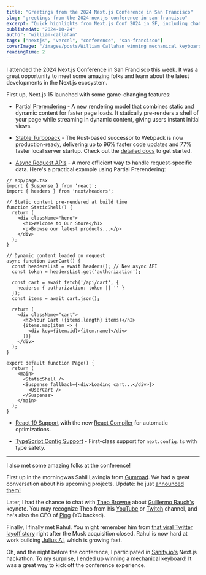 ```yaml
---
title: "Greetings from the 2024 Next.js Conference in San Francisco"
slug: "greetings-from-the-2024-nextjs-conference-in-san-francisco"
excerpt: "Quick highlights from Next.js Conf 2024 in SF, including chats with Sahil Lavingia, Theo Browne, and Rahul Sonwalkar, plus winning a mechanical keyboard at the hackathon!"
publishedAt: "2024-10-24"
author: "william-callahan"
tags: ["nextjs", "vercel", "conference", "san-francisco"]
coverImage: "/images/posts/William Callahan winning mechanical keyboard at SF hackathon.jpeg"
readingTime: 2
---
```


I attended the 2024 Next.js Conference in San Francisco this week. It was a great opportunity to meet some amazing folks and learn about the latest developments in the Next.js ecosystem.

First up, Next.js 15 launched with some game-changing features:

- [Partial Prerendering](https://nextjs.org/docs/app/building-your-application/rendering/partial-prerendering) - A new rendering model that combines static and dynamic content for faster page loads. It statically pre-renders a shell of your page while streaming in dynamic content, giving users instant initial views.

- [Stable Turbopack](https://nextjs.org/blog/turbopack-for-development-stable) - The Rust-based successor to Webpack is now production-ready, delivering up to 96% faster code updates and 77% faster local server startup. Check out the [detailed docs](https://nextjs.org/docs/app/api-reference/turbopack) to get started.

- [Async Request APIs](https://nextjs.org/blog/next-15#async-request-apis-breaking-change) - A more efficient way to handle request-specific data. Here's a practical example using Partial Prerendering:

```tsx
// app/page.tsx
import { Suspense } from 'react';
import { headers } from 'next/headers';

// Static content pre-rendered at build time
function StaticShell() {
  return (
    <div className="hero">
      <h1>Welcome to Our Store</h1>
      <p>Browse our latest products...</p>
    </div>
  );
}

// Dynamic content loaded on request
async function UserCart() {
  const headersList = await headers(); // New async API
  const token = headersList.get('authorization');

  const cart = await fetch('/api/cart', {
    headers: { authorization: token || '' }
  });
  const items = await cart.json();

  return (
    <div className="cart">
      <h2>Your Cart ({items.length} items)</h2>
      {items.map(item => (
        <div key={item.id}>{item.name}</div>
      ))}
    </div>
  );
}

export default function Page() {
  return (
    <main>
      <StaticShell />
      <Suspense fallback={<div>Loading cart...</div>}>
        <UserCart />
      </Suspense>
    </main>
  );
}
```

- [React 19 Support](https://nextjs.org/blog/next-15#react-19) with the new [React Compiler](https://nextjs.org/blog/next-15#eslint-9-support) for automatic optimizations.

- [TypeScript Config Support](https://nextjs.org/blog/next-15#support-for-nextconfigts) - First-class support for `next.config.ts` with type safety.

----
I also met some amazing folks at the conference!

First up in the morningwas Sahil Lavingia from <a href="https://gumroad.com" className="text-blue-500 hover:text-blue-600">Gumroad</a>. We had a great conversation about his upcoming projects. Update: he just <a href="https://x.com/shl/status/1871231606930981021" className="text-blue-500 hover:text-blue-600">announced them!</a>

<ArticleImage
  src="/images/posts/Sahil Lavingia and William Callahan.jpeg"
  alt="Sahil Lavingia - Founder & CEO of Gumroad"
  caption="Sahil Lavingia, Founder & CEO of Gumroad"
/>

Later, I had the chance to chat with <a href="https://t3.gg" className="text-blue-500 hover:text-blue-600">Theo Browne</a> about <a href="https://rauchg.com" className="text-blue-500 hover:text-blue-600">Guillermo Rauch's</a> keynote. You may recognize Theo from his <a href="https://youtube.com/@t3dotgg" className="text-blue-500 hover:text-blue-600">YouTube</a> or <a href="https://twitch.tv/theo" className="text-blue-500 hover:text-blue-600">Twitch</a> channel, and he's also the CEO of <a href="https://ping.gg" className="text-blue-500 hover:text-blue-600">Ping</a> (YC backed).

<ArticleImage
  src="/images/posts/Theo Browne and William Callahan.jpeg"
  alt="Theo Browne - CEO of Ping.gg & Tech YouTuber"
  caption="Theo Browne, CEO of Ping.gg"
/>

Finally, I finally met Rahul. You might remember him from <a href="https://www.theverge.com/2022/10/28/23428775/twitter-fake-employee-layoff-rahul-ligma-elon-musk" className="text-blue-500 hover:text-blue-600">that viral Twitter layoff story</a> right after the Musk acquisition closed. Rahul is now hard at work building <a href="https://julius.ai" className="text-blue-500 hover:text-blue-600">Julius AI</a>, which is growing fast.

<ArticleImage
  src="/images/posts/Rahul Sonwalkar and William Callahan.jpeg"
  alt="Rahul Sonwalkar - Founder of Julius AI"
  caption="Rahul Sonwalkar, Founder of Julius AI"
/>

Oh, and the night before the conference, I participated in <a href="https://www.sanity.io" className="text-blue-500 hover:text-blue-600">Sanity.io's</a> Next.js hackathon. To my surprise, I ended up winning a mechanical keyboard! It was a great way to kick off the conference experience.

<ArticleImage
  src="/images/posts/William Callahan winning mechanical keyboard at SF hackathon.jpeg"
  alt="Winning the Sanity.io Next.js Hackathon"
  caption="Winning the Sanity.io Next.js Hackathon"
/>
